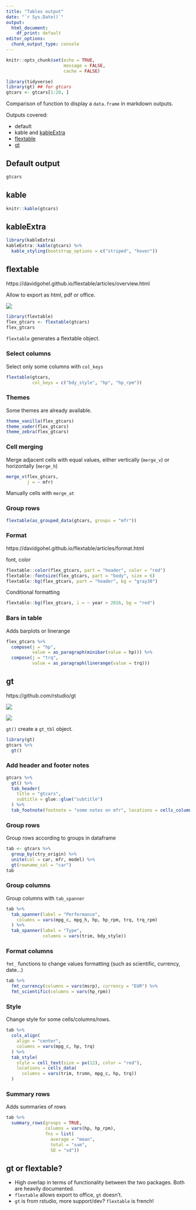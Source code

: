 ```yaml
---
title: "Tables output"
date: "`r Sys.Date()`"
output: 
  html_document: 
    df_print: default
editor_options: 
  chunk_output_type: console
---
```


```r
knitr::opts_chunk$set(echo = TRUE, 
                      message = FALSE, 
                      cache = FALSE)
```

```r
library(tidyverse)
library(gt) ## for gtcars
gtcars <- gtcars[1:20, ]
```


Comparison of function to display a `data.frame` in markdown outputs.

Outputs covered:

- default
- kable and [kableExtra](https://cran.r-project.org/web/packages/kableExtra/index.html)
- [flextable](https://cran.r-project.org/web/packages/flextable/index.html)
- [gt](https://github.com/rstudio/gt)

## Default output


```r
gtcars
```


## kable

```r
knitr::kable(gtcars)
```

## kableExtra

```r
library(kableExtra)
kableExtra::kable(gtcars) %>%
  kable_styling(bootstrap_options = c("striped", "hover"))
```

## flextable

https://davidgohel.github.io/flextable/articles/overview.html

Allow to export as html, pdf or office.

![](img/c-flextable_functions.svg)

```r
library(flextable)
flex_gtcars <- flextable(gtcars)
flex_gtcars
```

`flextable` generates a flextable object.

### Select columns

Select only some columns with `col_keys`

```r
flextable(gtcars,
          col_keys = c("bdy_style", "hp", "hp_rpm"))
```


### Themes

Some themes are already available.

```r
theme_vanilla(flex_gtcars)
theme_vader(flex_gtcars)
theme_zebra(flex_gtcars)
```


### Cell merging

Merge adjacent cells with equal values, either vertically (`merge_v`) or horizontally (`merge_h`)

```r
merge_v(flex_gtcars,
        j = ~ mfr)
```

Manually cells with `merge_at`

### Group rows

```r
flextable(as_grouped_data(gtcars, groups = "mfr"))
```



### Format

https://davidgohel.github.io/flextable/articles/format.html

font, color

```r
flextable::color(flex_gtcars, part = "header", color = "red")
flextable::fontsize(flex_gtcars, part = "body", size = 6)
flextable::bg(flex_gtcars, part = "header", bg = "gray30")
```

Conditional formatting

```r
flextable::bg(flex_gtcars, i = ~ year > 2016, bg = "red")
```


### Bars in table

Adds barplots or linerange

```r
flex_gtcars %>%
  compose(j = "hp",
          value = as_paragraph(minibar(value = hp))) %>%
  compose(j = "trq",
          value = as_paragraph(linerange(value = trq)))
```



##  gt

https://github.com/rstudio/gt

![](img/c-gt_parts_of_a_table.svg)

![](img/c-gt_functions.svg)

`gt()` create a `gt_tbl` object.

```r
library(gt)
gtcars %>%
  gt()
```

### Add header and footer notes

```r
gtcars %>%
  gt() %>%
  tab_header(
    title = "gtcars",
    subtitle = glue::glue("subtitle")
  ) %>%
  tab_footnote(footnote = "some notes on mfr", locations = cells_column_labels("mfr"))
```


### Group rows

Group rows according to groups in dataframe

```r
tab <- gtcars %>%
  group_by(ctry_origin) %>%
  unite(col = car, mfr, model) %>%
  gt(rowname_col = "car")
tab
```


### Group columns

Group columns with `tab_spanner`

```r
tab %>%
  tab_spanner(label = "Performance",
    columns = vars(mpg_c, mpg_h, hp, hp_rpm, trq, trq_rpm)
  ) %>%
  tab_spanner(label = "Type",
              columns = vars(trim, bdy_style))


```

### Format columns

`fmt_` functions to change values formatting (such as scientific, currency, date...)

```r
tab %>%
  fmt_currency(columns = vars(msrp), currency = "EUR") %>%
  fmt_scientific(columns = vars(hp_rpm))
```


### Style

Change style for some cells/columns/rows.

```r
tab %>%
  cols_align(
    align = "center",
    columns = vars(mpg_c, hp, trq)
  ) %>%
  tab_style(
    style = cell_text(size = px(12), color = "red"),
    locations = cells_data(
      columns = vars(trim, trsmn, mpg_c, hp, trq))
  )
```


### Summary rows

Adds summaries of rows

```r
tab %>%
  summary_rows(groups = TRUE,
               columns = vars(hp, hp_rpm),
               fns = list(
                 average = "mean",
                 total = "sum",
                 SD = "sd"))
```



## gt or flextable?

- High overlap in terms of functionality between the two packages. Both are heavily documented.
- `flextable` allows export to office, `gt` doesn't.
- `gt` is from rstudio, more support/dev? `flextable` is french!


